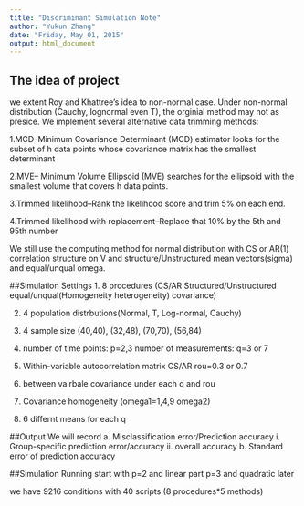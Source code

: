 ```yaml
---
title: "Discriminant Simulation Note"
author: "Yukun Zhang"
date: "Friday, May 01, 2015"
output: html_document
---
```

## The idea of project
we extent Roy and Khattree's idea to non-normal case. Under non-normal distribution (Cauchy, lognormal even T), the orginial method may not as presice. 
We implement several alternative data trimming methods:

1.MCD--Minimum Covariance Determinant (MCD) estimator looks for the subset of h data points whose covariance matrix has the smallest determinant

2.MVE-- Minimum Volume Ellipsoid (MVE) searches for the ellipsoid with the smallest volume that covers h data points.

3.Trimmed likelihood--Rank the likelihood score and trim 5% on each end.

4.Trimmed likelihood with replacement--Replace that 10% by the 5th and 95th number

We still use the computing method for normal distribution with CS or AR(1) correlation structure on V and structure/Unstructured mean vectors(sigma) and equal/unqual omega.


##Simulation Settings
1. 8 procedures (CS/AR Structured/Unstructured equal/unqual(Homogeneity heterogeneity) covariance)

2. 4 population distrbutions(Normal, T, Log-normal, Cauchy)

3. 4 sample size (40,40), (32,48), (70,70), (56,84)

4. number of time points: p=2,3 number of measurements: q=3 or 7

5. Within-variable autocorrelation matrix CS/AR rou=0.3 or 0.7

6. between vairbale covariance under each q and rou

7. Covariance homogeneity (omega1=1,4,9 omega2)

8. 6 differnt means for each q

##Output
We will record 
a.  Misclassification error/Prediction accuracy
i.	Group-specific prediction error/accuracy 
ii.	overall accuracy
b.	Standard error of prediction accuracy

##Simulation Running
start with p=2 and linear part
p=3 and quadratic later

we have 9216 conditions with 40 scripts (8 procedures*5 methods)



